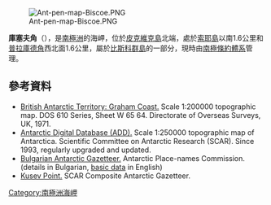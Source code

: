 [[Image:Ant-pen-map-Biscoe.PNG|thumb]]

{{coord|65|27|37|S|65|34|23|W|display=title}}

'''庫塞夫角'''（{{lang-en|Kusev Point}}），是[[南極洲|南極洲]]的海岬，位於[[皮克維克島|皮克維克島]]北端，處於[[索耶島|索耶島]]以南1.6公里和[[普拉庫德角|普拉庫德角]]西北面1.6公里，屬於[[比斯科群島|比斯科群島]]的一部分，現時由[[南極條約體系|南極條約體系]]管理。

==參考資料==
* [https://data.aad.gov.au/aadc/mapcat/display_map.cfm?map_id=3110 British Antarctic Territory: Graham Coast.] {{Wayback|url=https://data.aad.gov.au/aadc/mapcat/display_map.cfm?map_id=3110 |date=20131112130011 }}  Scale 1:200000 topographic map.  DOS 610 Series, Sheet W 65 64.  Directorate of Overseas Surveys, UK, 1971.
* [http://www.add.scar.org Antarctic Digital Database (ADD).] {{Wayback|url=http://www.add.scar.org/ |date=20170305000653 }} Scale 1:250000 topographic map of Antarctica. Scientific Committee on Antarctic Research (SCAR). Since 1993, regularly upgraded and updated.
* [http://apcbg.org/gazet-bg.doc Bulgarian Antarctic Gazetteer.] {{Wayback|url=http://apcbg.org/gazet-bg.doc |date=20131012104624 }} Antarctic Place-names Commission. (details in Bulgarian, [http://apcbg.org/gazet.htm basic data] {{Wayback|url=http://apcbg.org/gazet.htm |date=20160304071225 }} in English)
* [https://data.aad.gov.au/aadc/gaz/scar/display_name.cfm?gaz_id=137764 Kusev Point.] {{Wayback|url=https://data.aad.gov.au/aadc/gaz/scar/display_name.cfm?gaz_id=137764 |date=20140330230047 }} SCAR Composite Antarctic Gazetteer.

{{DEFAULTSORT:Kusev Point}}
[[Category:南極洲海岬|Category:南極洲海岬]]


{{Biscoes-geo-stub}}